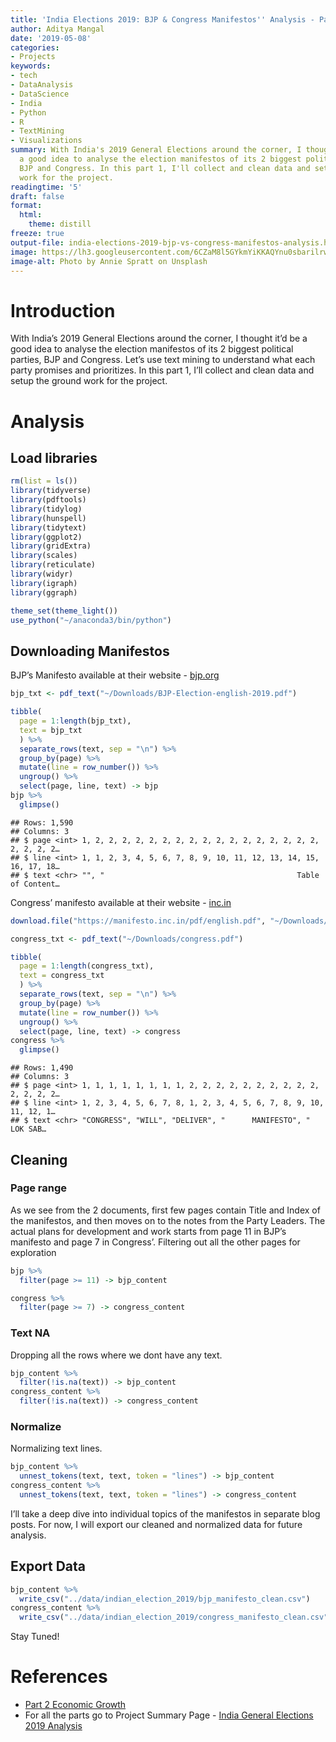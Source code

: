 ```yaml
---
title: 'India Elections 2019: BJP & Congress Manifestos'' Analysis - Part 1 Data Cleaning'
author: Aditya Mangal
date: '2019-05-08'
categories:
- Projects
keywords:
- tech
- DataAnalysis
- DataScience
- India
- Python
- R
- TextMining
- Visualizations
summary: With India's 2019 General Elections around the corner, I thought it'd be
  a good idea to analyse the election manifestos of its 2 biggest political parties,
  BJP and Congress. In this part 1, I'll collect and clean data and setup the ground
  work for the project.
readingtime: '5'
draft: false
format:
  html:
    theme: distill
freeze: true
output-file: india-elections-2019-bjp-vs-congress-manifestos-analysis.html
image: https://lh3.googleusercontent.com/6CZaM8l5GYkmYiKKAQYnu0sbarilrwyz6EfPgWBXjP5O6zIKGlDiwvM95rVhoUWmjoZ_XTcwSBKzML2KvxPQogPSns4I3kgwJvFClsWXMKYbrus-MKfs-WBuGS5L2dTDfPfs3FCWxIg_KsNGzOy3o2L2CvYm5V9febf1sE7zuFAOQnw_opKwPD_eZt9HXngnekY8lUPDBS29RRvHy-owtj1B6nmNwDl2UmtxnOc5SHyr1uvi_vrU7p6sFv408ukkObRysUcT6_jnCvnS_ANLC5CQhg2MULdr-6zclDLRR68xF6UrCeSZv-8O7QFdLySsDhhxDgaHdRi5pH1h0ZoOBFuajcK-7-2nfz6i9tJKnWtXCEZFm_LKOFDNalGmffEesVa_L41I06DbGLQK5Hpl7QCTW6V5FVq8RdF8Kdmy0ozsgnBqQhRkA61JmPXDjnPqWBwiy_3rS0VLo_hsZNj0T2ASsptKcmNgn9900kSj1snl442UTzlQebGwvhiaEdv2En-y3L-Fhe_Fcb0y16rHqf0FGVroQ5MRxkffdjCDt8sLqNMBQ_5g6tgclokYxF0G6RGgNuTt2PzHVK4zvQLp9RQFUReX7I5Vva4R_cOXWCxM0u95rhDiwSAeE-bNyPE5ygiD1OmhaD8IAH2t6uM2X_OHUJZEGrBfaPbQtoZaNwiSQqljzdBpK7bq5Y3lRE3p1ve9iHioa48ZGufs1Aa3Qbkdog=w2748-h1832-no
image-alt: Photo by Annie Spratt on Unsplash
---
```


# Introduction
With India’s 2019 General Elections around the corner, I thought it’d be a good idea to analyse the election manifestos of its 2 biggest political parties, BJP and Congress. Let’s use text mining to understand what each party promises and prioritizes.
In this part 1, I’ll collect and clean data and setup the ground work for the project.

# Analysis

## Load libraries
```r
rm(list = ls())
library(tidyverse)
library(pdftools)
library(tidylog)
library(hunspell)
library(tidytext)
library(ggplot2)
library(gridExtra)
library(scales)
library(reticulate)
library(widyr)
library(igraph)
library(ggraph)

theme_set(theme_light())
use_python("~/anaconda3/bin/python")
```

## Downloading Manifestos
BJP’s Manifesto available at their website - [bjp.org](https://www.bjp.org/manifestoPDF/BJP-Election-english-2019.pdf)
```r
bjp_txt <- pdf_text("~/Downloads/BJP-Election-english-2019.pdf")

tibble(
  page = 1:length(bjp_txt),
  text = bjp_txt
  ) %>%
  separate_rows(text, sep = "\n") %>%
  group_by(page) %>%
  mutate(line = row_number()) %>%
  ungroup() %>%
  select(page, line, text) -> bjp
bjp %>%
  glimpse()
```
```
## Rows: 1,590
## Columns: 3
## $ page <int> 1, 2, 2, 2, 2, 2, 2, 2, 2, 2, 2, 2, 2, 2, 2, 2, 2, 2, 2, 2, 2, 2…
## $ line <int> 1, 1, 2, 3, 4, 5, 6, 7, 8, 9, 10, 11, 12, 13, 14, 15, 16, 17, 18…
## $ text <chr> "", "                                           Table of Content…
```
Congress’ manifesto available at their website - [inc.in](https://manifesto.inc.in/pdf/english.pdf)
```r
download.file("https://manifesto.inc.in/pdf/english.pdf", "~/Downloads/congress.pdf")
```
```r
congress_txt <- pdf_text("~/Downloads/congress.pdf")
```
```r
tibble(
  page = 1:length(congress_txt),
  text = congress_txt
  ) %>%
  separate_rows(text, sep = "\n") %>%
  group_by(page) %>%
  mutate(line = row_number()) %>%
  ungroup() %>%
  select(page, line, text) -> congress
congress %>%
  glimpse()
```
```
## Rows: 1,490
## Columns: 3
## $ page <int> 1, 1, 1, 1, 1, 1, 1, 1, 2, 2, 2, 2, 2, 2, 2, 2, 2, 2, 2, 2, 2, 2…
## $ line <int> 1, 2, 3, 4, 5, 6, 7, 8, 1, 2, 3, 4, 5, 6, 7, 8, 9, 10, 11, 12, 1…
## $ text <chr> "CONGRESS", "WILL", "DELIVER", "      MANIFESTO", "      LOK SAB…
```

## Cleaning

### Page range
As we see from the 2 documents, first few pages contain Title and Index of the manifestos, and then moves on to the notes from the Party Leaders. The actual plans for development and work starts from page 11 in BJP’s manifesto and page 7 in Congress’. Filtering out all the other pages for exploration
```r
bjp %>%
  filter(page >= 11) -> bjp_content
```
```r
congress %>%
  filter(page >= 7) -> congress_content
```

### Text NA
Dropping all the rows where we dont have any text.
```r
bjp_content %>%
  filter(!is.na(text)) -> bjp_content
congress_content %>%
  filter(!is.na(text)) -> congress_content
```

### Normalize
Normalizing text lines.
```r
bjp_content %>%
  unnest_tokens(text, text, token = "lines") -> bjp_content
congress_content %>%
  unnest_tokens(text, text, token = "lines") -> congress_content
```
I’ll take a deep dive into individual topics of the manifestos in separate blog posts. For now, I will export our cleaned and normalized data for future analysis.

## Export Data
```r
bjp_content %>%
  write_csv("../data/indian_election_2019/bjp_manifesto_clean.csv")
congress_content %>%
  write_csv("../data/indian_election_2019/congress_manifesto_clean.csv")
```
Stay Tuned!

# References

- [Part 2 Economic Growth](/2019/05/india-elections-2019-bjp-congress-manifestos-analysis-part2-economic-growth/)
- For all the parts go to Project Summary Page - [India General Elections 2019 Analysis](/2019/05/india-general-elections-2019-analysis/)

